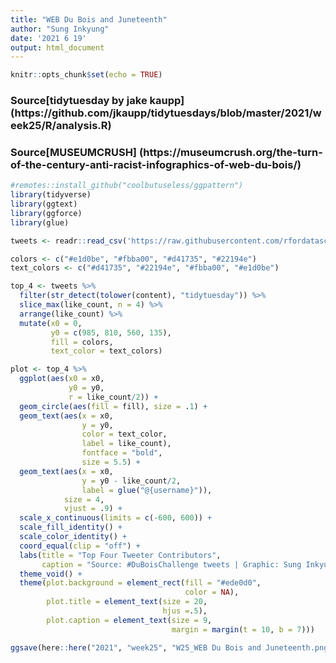```yaml
---
title: "WEB Du Bois and Juneteenth"
author: "Sung Inkyung"
date: '2021 6 19'
output: html_document
---
```


```r
knitr::opts_chunk$set(echo = TRUE)
```
### Source[tidytuesday by jake kaupp] (https://github.com/jkaupp/tidytuesdays/blob/master/2021/week25/R/analysis.R)
### Source[MUSEUMCRUSH] (https://museumcrush.org/the-turn-of-the-century-anti-racist-infographics-of-web-du-bois/)
```r
#remotes::install_github("coolbutuseless/ggpattern")
library(tidyverse)
library(ggtext)
library(ggforce)
library(glue)

```


```r
tweets <- readr::read_csv('https://raw.githubusercontent.com/rfordatascience/tidytuesday/master/data/2021/2021-06-15/tweets.csv')
```


```r
colors <- c("#e1d0be", "#fbba00", "#d41735", "#22194e")
text_colors <- c("#d41735", "#22194e", "#fbba00", "#e1d0be")
```


```r
top_4 <- tweets %>% 
  filter(str_detect(tolower(content), "tidytuesday")) %>% 
  slice_max(like_count, n = 4) %>% 
  arrange(like_count) %>% 
  mutate(x0 = 0,
         y0 = c(985, 810, 560, 135),
         fill = colors,
         text_color = text_colors)
```


```r
plot <- top_4 %>% 
  ggplot(aes(x0 = x0, 
             y0 = y0, 
             r = like_count/2)) +
  geom_circle(aes(fill = fill), size = .1) +
  geom_text(aes(x = x0, 
                y = y0,
                color = text_color, 
                label = like_count),
                fontface = "bold",
                size = 5.5) +
  geom_text(aes(x = x0, 
                y = y0 - like_count/2, 
                label = glue("@{username}")),
            size = 4,
            vjust = .9) +
  scale_x_continuous(limits = c(-600, 600)) +
  scale_fill_identity() +
  scale_color_identity() +
  coord_equal(clip = "off") +
  labs(title = "Top Four Tweeter Contributors",
       caption = "Source: #DuBoisChallenge tweets | Graphic: Sung Inkyung") +
  theme_void() +
  theme(plot.background = element_rect(fill = "#ede0d0",
                                       color = NA),
        plot.title = element_text(size = 20, 
                                  hjus =.5),
        plot.caption = element_text(size = 9,
                                    margin = margin(t = 10, b = 7)))

ggsave(here::here("2021", "week25", "W25_WEB Du Bois and Juneteenth.png"), width = 15, height = 19, units = "cm")
```
